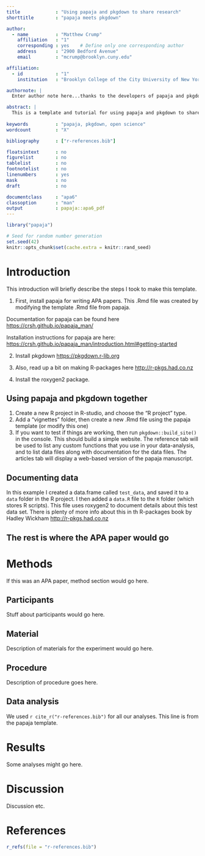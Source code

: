 ```yaml
---
title             : "Using papaja and pkgdown to share research"
shorttitle        : "papaja meets pkgdown"

author: 
  - name          : "Matthew Crump"
    affiliation   : "1"
    corresponding : yes    # Define only one corresponding author
    address       : "2900 Bedford Avenue"
    email         : "mcrump@brooklyn.cuny.edu"

affiliation:
  - id            : "1"
    institution   : "Brooklyn College of the City University of New York"

authornote: |
  Enter author note here...thanks to the developers of papaja and pkgdown for making this easy.

abstract: |
  This is a template and tutorial for using papaja and pkgdown to share the results of a research project on the web. papaja is used to write an APA style manuscript. pkgdown is used to create a website from an R package. Putting the two together let's you share the APA paper in the form of a pkgdown website. This has the added benefit of being able to share the whole project as an R package, along with data (and pretty documentation for the data), and any custom functions used for analysis.
  
keywords          : "papaja, pkgdown, open science"
wordcount         : "X"

bibliography      : ["r-references.bib"]

floatsintext      : no
figurelist        : no
tablelist         : no
footnotelist      : no
linenumbers       : yes
mask              : no
draft             : no

documentclass     : "apa6"
classoption       : "man"
output            : papaja::apa6_pdf
---
```


```r
library("papaja")
```

```r
# Seed for random number generation
set.seed(42)
knitr::opts_chunk$set(cache.extra = knitr::rand_seed)
```

# Introduction

This introduction will briefly describe the steps I took to make this template.

1. First, install papaja for writing APA papers. This .Rmd file was created by modifying the template .Rmd file from papaja. 

Documentation for papaja can be found here [https://crsh.github.io/papaja_man/](https://crsh.github.io/papaja_man/)

Installation instructions for papaja are here: [https://crsh.github.io/papaja_man/introduction.html#getting-started](https://crsh.github.io/papaja_man/introduction.html#getting-started)

2. Install pkgdown [https://pkgdown.r-lib.org](https://pkgdown.r-lib.org)

3. Also, read up a bit on making R-packages here [http://r-pkgs.had.co.nz](http://r-pkgs.had.co.nz)

4. Install the roxygen2 package.

## Using papaja and pkgdown together

1. Create a new R project in R-studio, and choose the "R project" type.
2. Add a "vignettes" folder, then create a new .Rmd file using the papaja template (or modify this one)
3. If you want to test if things are working, then run `pkgdown::build_site()` in the console. This should build a simple website. The reference tab will be used to list any custom functions that you use in your data-analysis, and to list data files along with documentation for the data files. The articles tab will display a web-based version of the papaja manuscript.

## Documenting data

In this example I created a data.frame called `test_data`, and saved it to a `data` folder in the R project. I then added a `data.R` file to the `R` folder (which stores R scripts). This file uses roxygen2 to document details about this test data set. There is plenty of more info about this in th R-packages book by Hadley Wickham [http://r-pkgs.had.co.nz](http://r-pkgs.had.co.nz)

## The rest is where the APA paper would go

# Methods

If this was an APA paper, method section would go here.

## Participants

Stuff about participants would go here.

## Material

Description of materials for the experiment would go here.

## Procedure

Description of procedure goes here.

## Data analysis
We used `r cite_r("r-references.bib")` for all our analyses. This line is from the papaja template.


# Results

Some analyses might go here. 

# Discussion

Discussion etc.


\newpage

# References
```r
r_refs(file = "r-references.bib")
```

\begingroup
\setlength{\parindent}{-0.5in}
\setlength{\leftskip}{0.5in}

<div id = "refs"></div>
\endgroup
